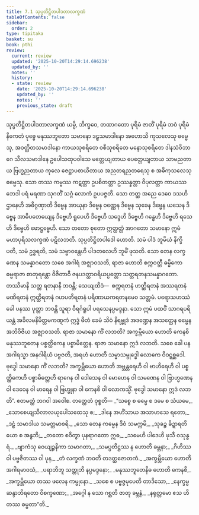 ```yaml
---
title: 7.1 သုပ္ပတိဋ္ဌိတပါဒတာလက္ခဏံ
tableOfContents: false
sidebar:
  order: 2
type: tipitaka
basket: su
book: pthi
review:
  current: review
  updated: '2025-10-20T14:29:14.696238'
  updated_by: ''
  notes: ''
  history:
  - state: review
    date: '2025-10-20T14:29:14.696238'
    updated_by: ''
    notes: ''
    previous_state: draft
---
```



<DynamicBreadcrumb />


<ReviewStatus review={frontmatter.review} showDetails={true} />

<HypothesisAnnotation frontmatter={frontmatter} />

<Paragraph number="406" type="center" book="pthi">
<Emphasis>သုပ္ပတိဋ္ဌိတပါဒတာလက္ခဏံ</Emphasis>
</Paragraph>

<Division number="201" book="pthi" e="ch" v="8" p="119">

<Paragraph number="407" book="pthi">
ယမ္ပိ, ဘိက္ခဝေ, တထာဂတော ပုရိမံ ဇာတိံ ပုရိမံ ဘဝံ ပုရိမံ နိကေတံ ပုဗ္ဗေ မနုဿဘူတော သမာနော ဒဠှသမာဒါနော အဟောသိ ကုသလေသု ဓမ္မေသု, အဝတ္ထိတသမာဒါနော ကာယသုစရိတေ ဝစီသုစရိတေ မနောသုစရိတေ ဒါနသံဝိဘာဂေ သီလသမာဒါနေ ဥပေါသထုပဝါသေ မတ္တေယျတာယ ပေတ္တေယျတာယ သာမညတာယ ဗြဟ္မညတာယ ကုလေ ဇေဋ္ဌာပစာယိတာယ အညတရညတရေသု စ အဓိကုသလေသု ဓမ္မေသု. သော တဿ ကမ္မဿ ကဋတ္တာ ဥပစိတတ္တာ ဥဿန္နတ္တာ ဝိပုလတ္တာ ကာယဿ ဘေဒါ ပရံ မရဏာ သုဂတိံ သဂ္ဂံ လောကံ ဥပပဇ္ဇတိ. သော တတ္ထ အညေ ဒေဝေ ဒသဟိ ဌာနေဟိ အဓိဂ္ဂဏှာတိ ဒိဗ္ဗေန အာယုနာ ဒိဗ္ဗေန ဝဏ္ဏေန ဒိဗ္ဗေန သုခေန ဒိဗ္ဗေန ယသေန ဒိဗ္ဗေန အာဓိပတေယျေန ဒိဗ္ဗေဟိ ရူပေဟိ ဒိဗ္ဗေဟိ သဒ္ဒေဟိ ဒိဗ္ဗေဟိ ဂန္ဓေဟိ ဒိဗ္ဗေဟိ ရသေဟိ ဒိဗ္ဗေဟိ ဖောဋ္ဌဗ္ဗေဟိ. သော တတော စုတော ဣတ္ထတ္တံ အာဂတော သမာနော ဣမံ မဟာပုရိသလက္ခဏံ ပဋိလဘတိ. သုပ္ပတိဋ္ဌိတပါဒေါ ဟောတိ. သမံ ပါဒံ ဘူမိယံ နိက္ခိပတိ, သမံ ဥဒ္ဓရတိ, သမံ သဗ္ဗာဝန္တေဟိ ပါဒတလေဟိ ဘူမိံ ဖုသတိ.
</Paragraph>

</Division>
<Division number="202" book="pthi" e="ch" v="8" p="119">

<Paragraph number="408" book="pthi">
သော တေန လက္ခဏေန သမန္နာဂတော သစေ အဂါရံ အဇ္ဈာဝသတိ, ရာဇာ ဟောတိ စက္ကဝတ္တီ ဓမ္မိကော ဓမ္မရာဇာ စာတုရန္တော ဝိဇိတာဝီ ဇနပဒတ္ထာဝရိယပ္ပတ္တော သတ္တရတနသမန္နာဂတော. တဿိမာနိ သတ္တ ရတနာနိ ဘဝန္တိ; သေယျထိဒံ—  စက္ကရတနံ ဟတ္ထိရတနံ အဿရတနံ မဏိရတနံ ဣတ္ထိရတနံ ဂဟပတိရတနံ ပရိဏာယကရတနမေဝ သတ္တမံ. ပရောသဟဿံ ခေါ ပနဿ ပုတ္တာ ဘဝန္တိ သူရာ ဝီရင်္ဂရူပါ ပရသေနပ္ပမဒ္ဒနာ. သော ဣမံ ပထဝိံ သာဂရပရိယန္တံ အခိလမနိမိတ္တမကဏ္ဋကံ ဣဒ္ဓံ ဖီတံ ခေမံ သိဝံ နိရဗ္ဗုဒံ အဒဏ္ဍေန အသတ္ထေန ဓမ္မေန အဘိဝိဇိယ အဇ္ဈာဝသတိ. ရာဇာ သမာနော ကိံ လဘတိ? အက္ခမ္ဘိယော ဟောတိ ကေနစိ မနုဿဘူတေန ပစ္စတ္ထိကေန ပစ္စာမိတ္တေန. ရာဇာ သမာနော ဣဒံ လဘတိ. သစေ ခေါ ပန အဂါရသ္မာ အနဂါရိယံ ပဗ္ဗဇတိ, အရဟံ ဟောတိ သမ္မာသမ္ဗုဒ္ဓေါ လောကေ ဝိဝဋ္ဋစ္ဆဒေါ. ဗုဒ္ဓေါ သမာနော ကိံ လဘတိ? အက္ခမ္ဘိယော ဟောတိ အဗ္ဘန္တရေဟိ ဝါ ဗာဟိရေဟိ ဝါ ပစ္စတ္ထိကေဟိ ပစ္စာမိတ္တေဟိ ရာဂေန ဝါ ဒေါသေန ဝါ မောဟေန ဝါ သမဏေန ဝါ ဗြာဟ္မဏေန ဝါ ဒေဝေန ဝါ မာရေန ဝါ ဗြဟ္မုနာ ဝါ ကေနစိ ဝါ လောကသ္မိံ. ဗုဒ္ဓေါ သမာနော ဣဒံ လဘတိ”. ဧတမတ္ထံ ဘဂဝါ အဝေါစ.
</Paragraph>

</Division>
<Division number="203" book="pthi" e="ch" v="8" p="120">

<Paragraph number="409" book="pthi">
တတ္ထေတံ ဝုစ္စတိ—
</Paragraph>

<Paragraph number="410" type="verses" book="pthi">
_“သစ္စေ စ ဓမ္မေ စ ဒမေ စ သံယမေ,_  
_သောစေယျသီလာလယုပေါသထေသု စ;_  
_ဒါနေ အဟိံသာယ အသာဟသေ ရတော,_  
_ဒဠှံ သမာဒါယ သမတ္တမာစရိ._  

</Paragraph>

<Paragraph number="411" type="verses" book="pthi">
_သော တေန ကမ္မေန ဒိဝံ သမက္ကမိ,_  
_သုခဉ္စ ခိဍ္ဍာရတိယော စ အနွဘိ;_  
_တတော စဝိတွာ ပုနရာဂတော ဣဓ,_  
_သမေဟိ ပါဒေဟိ ဖုသီ ဝသုန္ဓရံ._  

</Paragraph>

<Paragraph number="412" type="verses" book="pthi">
_ဗျာကံသု ဝေယျဉ္ဇနိကာ သမာဂတာ,_  
_သမပ္ပတိဋ္ဌဿ န ဟောတိ ခမ္ဘနာ;_  
_ဂိဟိဿ ဝါ ပဗ္ဗဇိတဿ ဝါ ပုန,_  
_တံ လက္ခဏံ ဘဝတိ တဒတ္ထဇောတကံ._  

</Paragraph>

<Paragraph number="413" type="verses" book="pthi">
_အက္ခမ္ဘိယော ဟောတိ အဂါရမာဝသံ,_  
_ပရာဘိဘူ သတ္တုဘိ နပ္ပမဒ္ဒနော;_  
_မနုဿဘူတေနိဓ ဟောတိ ကေနစိ,_  
_အက္ခမ္ဘိယော တဿ ဖလေန ကမ္မုနော._  

</Paragraph>

<Paragraph number="414" type="verses" book="pthi">
_သစေ စ ပဗ္ဗဇ္ဇမုပေတိ တာဒိသော,_  
_နေက္ခမ္မဆန္ဒာဘိရတော ဝိစက္ခဏော;_  
_အဂ္ဂေါ န သော ဂစ္ဆတိ ဇာတု ခမ္ဘနံ,_  
_နရုတ္တမော ဧသ ဟိ တဿ ဓမ္မတာ”တိ._
</Paragraph>
</Division>
